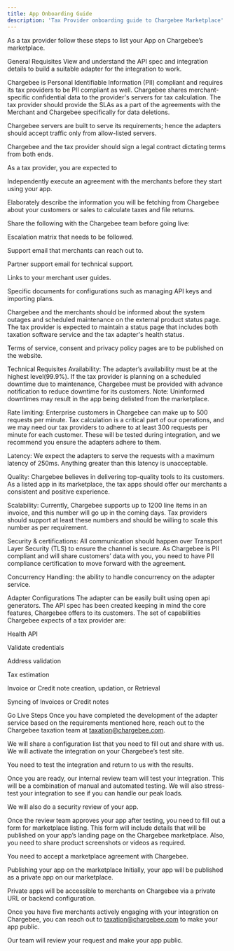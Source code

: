 ```yaml
---
title: App Onboarding Guide
description: 'Tax Provider onboarding guide to Chargebee Marketplace'
---
```


As a tax provider follow these steps to list your App on Chargebee’s marketplace.

General Requisites
View and understand the API spec and integration details to build a suitable adapter for the integration to work.

Chargebee is Personal Identifiable Information (PII) compliant and requires its tax providers to be PII compliant as well. Chargebee shares merchant-specific confidential data to the provider's servers for tax calculation. The tax provider should provide the SLAs as a part of the agreements with the Merchant and Chargebee specifically for data deletions.

Chargebee servers are built to serve its requirements; hence the adapters should accept traffic only from allow-listed servers.

Chargebee and the tax provider should sign a legal contract dictating terms from both ends.

As a tax provider, you are expected to

Independently execute an agreement with the merchants before they start using your app.

Elaborately describe the information you will be fetching from Chargebee about your customers or sales to calculate taxes and file returns.

Share the following with the Chargebee team before going live:

Escalation matrix that needs to be followed.

Support email that merchants can reach out to.

Partner support email for technical support.

Links to your merchant user guides.

Specific documents for configurations such as managing API keys and importing plans.

Chargebee and the merchants should be informed about the system outages and scheduled maintenance on the external product status page. The tax provider is expected to maintain a status page that includes both taxation software service and the tax adapter's health status.

Terms of service, consent and privacy policy pages are to be published on the website.

Technical Requisites
Availability: The adapter’s availability must be at the highest level(99.9%). If the tax provider is planning on a scheduled downtime due to maintenance, Chargebee must be provided with advance notification to reduce downtime for its customers.
Note: Uninformed downtimes may result in the app being delisted from the marketplace.

Rate limiting: Enterprise customers in Chargebee can make up to 500 requests per minute. Tax calculation is a critical part of our operations, and we may need our tax providers to adhere to at least 300 requests per minute for each customer. These will be tested during integration, and we recommend you ensure the adapters adhere to them.

Latency: We expect the adapters to serve the requests with a maximum latency of 250ms. Anything greater than this latency is unacceptable.

Quality: Chargebee believes in delivering top-quality tools to its customers. As a listed app in its marketplace, the tax apps should offer our merchants a consistent and positive experience.

Scalability: Currently, Chargebee supports up to 1200 line items in an invoice, and this number will go up in the coming days. Tax providers should support at least these numbers and should be willing to scale this number as per requirement.

Security & certifications: All communication should happen over Transport Layer Security (TLS) to ensure the channel is secure. As Chargebee is PII compliant and will share customers’ data with you, you need to have PII compliance certification to move forward with the agreement.

Concurrency Handling: the ability to handle concurrency on the adapter service.

Adapter Configurations
The adapter can be easily built using open api generators. The API spec has been created keeping in mind the core features, Chargebee offers to its customers. The set of capabilities Chargebee expects of a tax provider are:

Health API

Validate credentials

Address validation

Tax estimation

Invoice or Credit note creation, updation, or Retrieval

Syncing of Invoices or Credit notes

Go Live Steps
Once you have completed the development of the adapter service based on the requirements mentioned here, reach out to the Chargebee taxation team at taxation@chargebee.com.

We will share a configuration list that you need to fill out and share with us. We will activate the integration on your Chargebee’s test site.

You need to test the integration and return to us with the results.

Once you are ready, our internal review team will test your integration. This will be a combination of manual and automated testing. We will also stress-test your integration to see if you can handle our peak loads.

We will also do a security review of your app.

Once the review team approves your app after testing, you need to fill out a form for marketplace listing. This form will include details that will be published on your app’s landing page on the Chargebee marketplace. Also, you need to share product screenshots or videos as required.

You need to accept a marketplace agreement with Chargebee.

Publishing your app on the marketplace
Initially, your app will be published as a private app on our marketplace.

Private apps will be accessible to merchants on Chargebee via a private URL or backend configuration.

Once you have five merchants actively engaging with your integration on Chargebee, you can reach out to taxation@chargebee.com to make your app public.

Our team will review your request and make your app public.